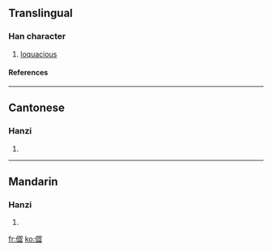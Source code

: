 ==Translingual==
===Han character===
{{Han char|rn=9|rad=人|as=12|sn=14|four=|canj=人尸戈一 (OSIM)}}
# [[loquacious]]
====References====
{{Han ref|kx=0117.250|hdz=10232.080|uh=348A|ud=13450}}

----
==Cantonese==
===Hanzi===
{{yue-hanzi|jyut=|y=saap1, sik1}}
# {{defn|Cantonese}}

----
==Mandarin==
===Hanzi===
{{cmn-hanzi|pin=[[sè]] ([[se4]])|wg=se<sup>4</sup>}}
# {{defn|Mandarin}}

[[fr:㒊]]
[[ko:㒊]]